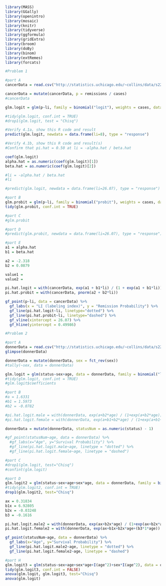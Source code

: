 ```{r}
library(MASS)
library(GGally)
library(openintro)
library(mosaic)
library(knitr)
library(tidyverse)
library(ggformula)
library(gridExtra)
library(broom)
library(doBy)
library(binom)
library(extRemes)
library(forcats)
```

```{r}
#Problem 1

#part A
cancerData = read.csv("http://statistics.uchicago.edu/~collins/data/s226/cancerRemission.csv")

cancerData = mutate(cancerData, p = remissions / cases)
#cancerData

glm.logit = glm(p~li, family = binomial("logit"), weights = cases, data = cancerData)

#tidy(glm.logit, conf.int = TRUE)
#drop1(glm.logit, test = "Chisq")

#Verify 4.1a, show this R code and result
predict(glm.logit, newdata = data.frame(li=8), type = "response")

#Verify 4.1b, show this R code and result(s)
#Confirm that pi.hat = 0.50 at li = -alpha.hat / beta.hat

coef(glm.logit)
alpha.hat = as.numeric(coef(glm.logit)[1])
beta.hat = as.numeric(coef(glm.logit)[2])

#li = -alpha.hat / beta.hat
#li

#predict(glm.logit, newdata = data.frame(li=26.07), type = "response")

#part B
glm.probit = glm(p~li, family = binomial("probit"), weights = cases, data = cancerData)
tidy(glm.probit, conf.int = TRUE)

#part C
#glm.probit

#part D
#predict(glm.probit, newdata = data.frame(li=26.07), type = "response")

#part E
a1 = alpha.hat
b1 = beta.hat

a2 = -2.318
b2 = 0.0879

value1 = 
value2 = 

pi.hat.logit = with(cancerData, exp(a1 + b1*li) / (1 + exp(a1 + b1*li)))
pi.hat.probit = with(cancerData, pnorm(a2 + b2*li))

gf_point(p~li, data = cancerData) %>%
  gf_labs(x = "LI (labeling index)", y = "Remission Probability") %>%
  gf_line(pi.hat.logit~li, linetype="dotted") %>%
  gf_line(pi.hat.probit~li, linetype="dashed") %>%
  gf_vline(xintercept = 26.07) %>%
  gf_hline(yintercept = 0.49986)
```

```{r}
#Problem 2

#part A
donnerData = read.csv("http://statistics.uchicago.edu/~collins/data/s226/donner.csv")
glimpse(donnerData)

donnerData = mutate(donnerData, sex = fct_rev(sex))
#tally(~sex, data = donnerData)

glm.logit = glm(status~sex+age, data = donnerData, family = binomial("logit"))
#tidy(glm.logit, conf.int = TRUE)
#glm.logit$coefficients

#part B
#a = 1.6331
#b1 = 1.5973
#b2 = -0.0782

#pi.hat.logit.male = with(donnerData, exp(a+b2*age) / (1+exp(a+b2*age)))
#pi.hat.logit.female = with(donnerData, exp(a+b1+b2*age) / (1+exp(a+b1+b2*age)))

donnerData = mutate(donnerData, statusNum = as.numeric(status) - 1)

#gf_point(statusNum~age, data = donnerData) %>%
  #gf_labs(x="Age", y="Survival Probability") %>%
  #gf_line(pi.hat.logit.male~age, linetype = "dotted") %>%
  #gf_line(pi.hat.logit.female~age, linetype = "dashed")

#part C
#drop1(glm.logit, test="Chisq")
#confint(glm.logit)

#part D
glm.logit2 = glm(status~sex+age+sex*age, data = donnerData, family = binomial("logit"))
#tidy(glm.logit2, conf.int = TRUE)
drop1(glm.logit2, test="Chisq")

ax = 0.31834
b1x = 6.92805
b2x = -0.03248
b3 = -0.1616

pi.hat.logit.male2 = with(donnerData, exp(ax+b2x*age) / (1+exp(ax+b2x*age)))
pi.hat.logit.female2 = with(donnerData, exp(ax+b1x+b2x*age+(b3*1*age)) / (1+exp(ax+b1x+b2x*age+(b3*1*age))))

gf_point(statusNum~age, data = donnerData) %>%
  gf_labs(x="Age", y="Survival Probability") %>%
  gf_line(pi.hat.logit.male2~age, linetype = "dotted") %>%
  gf_line(pi.hat.logit.female2~age, linetype = "dashed")

#part H
glm.logit3 = glm(status~sex+age+sex*age+I(age^2)+sex*I(age^2), data = donnerData, family = binomial("logit"))
tidy(glm.logit3, conf.int = FALSE)
anova(glm.logit, glm.logit3, test="Chisq")
anova(glm.logit)
```

